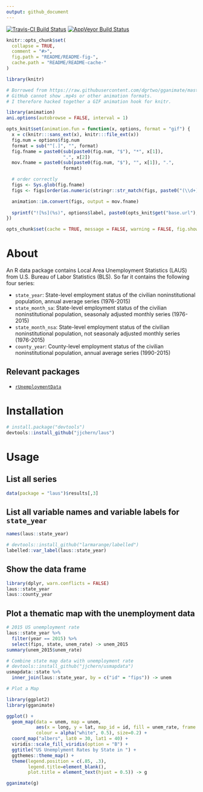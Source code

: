 ```yaml
---
output: github_document
---
```


<!-- README.md is generated from README.Rmd. Please edit that file -->

[![Travis-CI Build Status](https://travis-ci.org/jjchern/laus.svg?branch=master)](https://travis-ci.org/jjchern/laus)
[![AppVeyor Build Status](https://ci.appveyor.com/api/projects/status/github/jjchern/laus?branch=master&svg=true)](https://ci.appveyor.com/project/jjchern/laus)

```r
knitr::opts_chunk$set(
  collapse = TRUE,
  comment = "#>",
  fig.path = "README/README-fig-",
  cache.path = "README/README-cache-"
)
```

```r
library(knitr)

# Borrowed from https://raw.githubusercontent.com/dgrtwo/gganimate/master/README.Rmd
# GitHub cannot show .mp4s or other animation formats.
# I therefore hacked together a GIF animation hook for knitr.

library(animation)
ani.options(autobrowse = FALSE, interval = 1)

opts_knit$set(animation.fun = function(x, options, format = "gif") {
  x = c(knitr:::sans_ext(x), knitr:::file_ext(x))
  fig.num = options$fig.num
  format = sub("^[.]", "", format)
  fig.fname = paste0(sub(paste0(fig.num, "$"), "*", x[1]), 
                     ".", x[2])
  mov.fname = paste0(sub(paste0(fig.num, "$"), "", x[1]), ".", 
                     format)

  # order correctly
  figs <- Sys.glob(fig.fname)
  figs <- figs[order(as.numeric(stringr::str_match(figs, paste0("(\\d+)\\.", x[2]))[, 2]))]

  animation::im.convert(figs, output = mov.fname)
  
  sprintf("![%s](%s)", options$label, paste0(opts_knit$get("base.url"), mov.fname))
})

opts_chunk$set(cache = TRUE, message = FALSE, warning = FALSE, fig.show = "animate")
```

# About

An R data package contains Local Area Unemployment Statistics (LAUS) from U.S. Bureau of Labor Statistics (BLS). So far it contains the following four series:

- `state_year`: State-level employment status of the civilian noninstitutional population, annual average series (1976-2015)
- `state_month_sa`: State-level employment status of the civilian noninstitutional population, seasonaly adjusted monthly series (1976-2015)
- `state_month_nsa`: State-level employment status of the civilian noninstitutional population, not seasonaly adjusted monthly series (1976-2015)
- `county_year`: County-level employment status of the civilian noninstitutional population, annual average series (1990-2015)

## Relevant packages

- [`rUnemploymentData`](https://github.com/trulia/rUnemploymentData/)

# Installation

```R
# install.package("devtools")
devtools::install_github("jjchern/laus")
```

# Usage

## List all series

```r
data(package = "laus")$results[,3]
```

## List all variable names and variable labels for `state_year`

```r
names(laus::state_year)

# devtools::install_github("larmarange/labelled")
labelled::var_label(laus::state_year)
```

## Show the data frame

```r
library(dplyr, warn.conflicts = FALSE)
laus::state_year
laus::county_year
```

## Plot a thematic map with the unemployment data

```r
# 2015 US unemployment rate
laus::state_year %>% 
  filter(year == 2015) %>% 
  select(fips, state, unem_rate) -> unem_2015
summary(unem_2015$unem_rate)

# Combine state map data with unemployment rate
# devtools::install_github("jjchern/usmapdata")
usmapdata::state %>% 
  inner_join(laus::state_year, by = c("id" = "fips")) -> unem

# Plot a Map

library(ggplot2)
library(gganimate)

ggplot() +
  geom_map(data = unem, map = unem,
           aes(x = long, y = lat, map_id = id, fill = unem_rate, frame = year),
           colour = alpha("white", 0.5), size=0.2) +
  coord_map("albers", lat0 = 30, lat1 = 40) +
  viridis::scale_fill_viridis(option = "B") +
  ggtitle("US Unemplyment Rates by State in ") +
  ggthemes::theme_map() +
  theme(legend.position = c(.85, .3),
        legend.title=element_blank(), 
        plot.title = element_text(hjust = 0.5)) -> g

gganimate(g)
```


